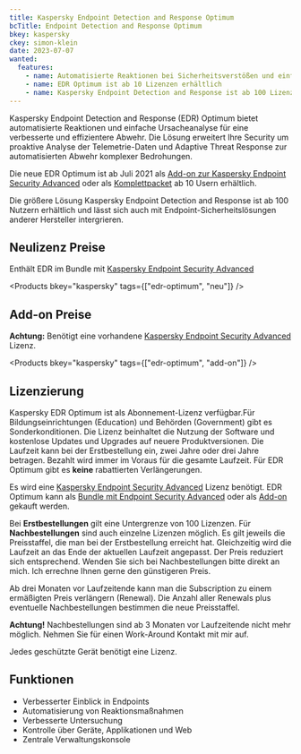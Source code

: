 ```yaml
---
title: Kaspersky Endpoint Detection and Response Optimum
bcTitle: Endpoint Detection and Response Optimum
bkey: kaspersky
ckey: simon-klein
date: 2023-07-07
wanted:
  features:
    - name: Automatisierte Reaktionen bei Sicherheitsverstößen und einfache Ursacheanalyse
    - name: EDR Optimum ist ab 10 Lizenzen erhältlich
    - name: Kaspersky Endpoint Detection and Response ist ab 100 Lizenzen verfügbar
---
```


<Intro>

Kaspersky Endpoint Detection and Response (EDR) Optimum bietet automatisierte Reaktionen und einfache Ursacheanalyse für eine verbesserte und effizientere Abwehr. Die Lösung erweitert Ihre Security um proaktive Analyse der Telemetrie-Daten und Adaptive Threat Response zur automatisierten Abwehr komplexer Bedrohungen.

</Intro>

<TOC />

Die neue EDR Optimum ist ab Juli 2021 als [Add-on zur Kaspersky Endpoint Security Advanced](#add-on-preise) oder als [Komplettpacket](#neulizenz-preise) ab 10 Usern erhältlich.

Die größere Lösung Kaspersky Endpoint Detection and Response ist ab 100 Nutzern erhältlich und lässt sich auch mit Endpoint-Sicherheitslösungen anderer Hersteller intergrieren.



## Neulizenz Preise

Enthält EDR im Bundle mit [Kaspersky Endpoint Security Advanced](/hersteller/kaspersky/endpoint-security-advanced/)

<Products bkey="kaspersky" tags={["edr-optimum", "neu"]} />

## Add-on Preise

<Info>

**Achtung:** Benötigt eine vorhandene [Kaspersky Endpoint Security Advanced](/hersteller/kaspersky/endpoint-security-advanced/) Lizenz.

</Info>

<Products bkey="kaspersky" tags={["edr-optimum", "add-on"]} />

## Lizenzierung

Kaspersky EDR Optimum ist als Abonnement-Lizenz verfügbar.Für Bildungseinrichtungen (Education) und Behörden (Government) gibt es Sonderkonditionen. Die Lizenz beinhaltet die Nutzung der Software und kostenlose Updates und Upgrades auf neuere Produktversionen. Die Laufzeit kann bei der Erstbestellung ein, zwei Jahre oder drei Jahre betragen. Bezahlt wird immer im Voraus für die gesamte Laufzeit. Für EDR Optimum gibt es **keine** rabattierten Verlängerungen.

Es wird eine [Kaspersky Endpoint Security Advanced](/hersteller/kaspersky/endpoint-security-advanced/) Lizenz benötigt. EDR Optimum kann als [Bundle mit Endpoint Security Advanced](#neulizenz-preise) oder als [Add-on](#add-on-preise) gekauft werden.

Bei **Erstbestellungen** gilt eine Untergrenze von 100 Lizenzen. Für **Nachbestellungen** sind auch einzelne Lizenzen möglich. Es gilt jeweils die Preisstaffel, die man bei der Erstbestellung erreicht hat. Gleichzeitig wird die Laufzeit an das Ende der aktuellen Laufzeit angepasst. Der Preis reduziert sich entsprechend. Wenden Sie sich bei Nachbestellungen bitte direkt an mich. Ich errechne Ihnen gerne den günstigeren Preis.

Ab drei Monaten vor Laufzeitende kann man die Subscription zu einem ermäßigten Preis verlängern (Renewal). Die Anzahl aller Renewals plus eventuelle Nachbestellungen bestimmen die neue Preisstaffel.

**Achtung!** Nachbestellungen sind ab 3 Monaten vor Laufzeitende nicht mehr möglich. Nehmen Sie für einen Work-Around Kontakt mit mir auf.

Jedes geschützte Gerät benötigt eine Lizenz.


## Funktionen

- Verbesserter Einblick in Endpoints
- Automatisierung von Reaktionsmaßnahmen
- Verbesserte Untersuchung
- Kontrolle über Geräte, Applikationen und Web
- Zentrale Verwaltungskonsole
